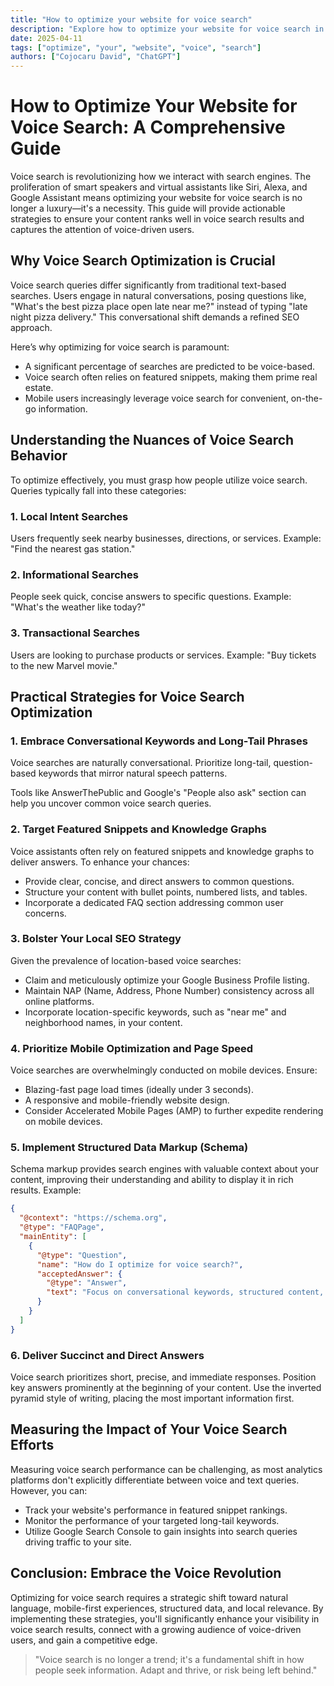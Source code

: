```yaml
---
title: "How to optimize your website for voice search"
description: "Explore how to optimize your website for voice search in this detailed guide, offering insights, strategies, and practical tips to enhance your understanding and application of the topic."
date: 2025-04-11
tags: ["optimize", "your", "website", "voice", "search"]
authors: ["Cojocaru David", "ChatGPT"]
---
```


# How to Optimize Your Website for Voice Search: A Comprehensive Guide

Voice search is revolutionizing how we interact with search engines. The proliferation of smart speakers and virtual assistants like Siri, Alexa, and Google Assistant means optimizing your website for voice search is no longer a luxury—it's a necessity. This guide will provide actionable strategies to ensure your content ranks well in voice search results and captures the attention of voice-driven users.

## Why Voice Search Optimization is Crucial

Voice search queries differ significantly from traditional text-based searches. Users engage in natural conversations, posing questions like, "What's the best pizza place open late near me?" instead of typing "late night pizza delivery." This conversational shift demands a refined SEO approach.

Here’s why optimizing for voice search is paramount:

- A significant percentage of searches are predicted to be voice-based.
- Voice search often relies on featured snippets, making them prime real estate.
- Mobile users increasingly leverage voice search for convenient, on-the-go information.

## Understanding the Nuances of Voice Search Behavior

To optimize effectively, you must grasp how people utilize voice search. Queries typically fall into these categories:

### 1. Local Intent Searches

Users frequently seek nearby businesses, directions, or services. Example: "Find the nearest gas station."

### 2. Informational Searches

People seek quick, concise answers to specific questions. Example: "What's the weather like today?"

### 3. Transactional Searches

Users are looking to purchase products or services. Example: "Buy tickets to the new Marvel movie."

## Practical Strategies for Voice Search Optimization

### 1. Embrace Conversational Keywords and Long-Tail Phrases

Voice searches are naturally conversational. Prioritize long-tail, question-based keywords that mirror natural speech patterns.

Tools like AnswerThePublic and Google's "People also ask" section can help you uncover common voice search queries.

### 2. Target Featured Snippets and Knowledge Graphs

Voice assistants often rely on featured snippets and knowledge graphs to deliver answers. To enhance your chances:

- Provide clear, concise, and direct answers to common questions.
- Structure your content with bullet points, numbered lists, and tables.
- Incorporate a dedicated FAQ section addressing common user concerns.

### 3. Bolster Your Local SEO Strategy

Given the prevalence of location-based voice searches:

- Claim and meticulously optimize your Google Business Profile listing.
- Maintain NAP (Name, Address, Phone Number) consistency across all online platforms.
- Incorporate location-specific keywords, such as "near me" and neighborhood names, in your content.

### 4. Prioritize Mobile Optimization and Page Speed

Voice searches are overwhelmingly conducted on mobile devices. Ensure:

- Blazing-fast page load times (ideally under 3 seconds).
- A responsive and mobile-friendly website design.
- Consider Accelerated Mobile Pages (AMP) to further expedite rendering on mobile devices.

### 5. Implement Structured Data Markup (Schema)

Schema markup provides search engines with valuable context about your content, improving their understanding and ability to display it in rich results. Example:

```json
{
  "@context": "https://schema.org",
  "@type": "FAQPage",
  "mainEntity": [
    {
      "@type": "Question",
      "name": "How do I optimize for voice search?",
      "acceptedAnswer": {
        "@type": "Answer",
        "text": "Focus on conversational keywords, structured content, mobile optimization, and local SEO."
      }
    }
  ]
}
```

### 6. Deliver Succinct and Direct Answers

Voice search prioritizes short, precise, and immediate responses. Position key answers prominently at the beginning of your content. Use the inverted pyramid style of writing, placing the most important information first.

## Measuring the Impact of Your Voice Search Efforts

Measuring voice search performance can be challenging, as most analytics platforms don't explicitly differentiate between voice and text queries. However, you can:

- Track your website's performance in featured snippet rankings.
- Monitor the performance of your targeted long-tail keywords.
- Utilize Google Search Console to gain insights into search queries driving traffic to your site.

## Conclusion: Embrace the Voice Revolution

Optimizing for voice search requires a strategic shift toward natural language, mobile-first experiences, structured data, and local relevance. By implementing these strategies, you'll significantly enhance your visibility in voice search results, connect with a growing audience of voice-driven users, and gain a competitive edge.

> "Voice search is no longer a trend; it's a fundamental shift in how people seek information. Adapt and thrive, or risk being left behind."
